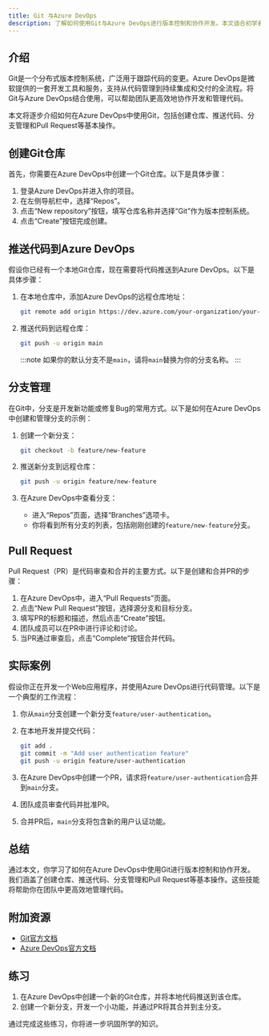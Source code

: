 ```yaml
---
title: Git 与Azure DevOps
description: 了解如何使用Git与Azure DevOps进行版本控制和协作开发。本文适合初学者，涵盖基本概念、实际案例和代码示例。
---
```


## 介绍

Git是一个分布式版本控制系统，广泛用于跟踪代码的变更。Azure DevOps是微软提供的一套开发工具和服务，支持从代码管理到持续集成和交付的全流程。将Git与Azure DevOps结合使用，可以帮助团队更高效地协作开发和管理代码。

本文将逐步介绍如何在Azure DevOps中使用Git，包括创建仓库、推送代码、分支管理和Pull Request等基本操作。

## 创建Git仓库

首先，你需要在Azure DevOps中创建一个Git仓库。以下是具体步骤：

1. 登录Azure DevOps并进入你的项目。
2. 在左侧导航栏中，选择“Repos”。
3. 点击“New repository”按钮，填写仓库名称并选择“Git”作为版本控制系统。
4. 点击“Create”按钮完成创建。

## 推送代码到Azure DevOps

假设你已经有一个本地Git仓库，现在需要将代码推送到Azure DevOps。以下是具体步骤：

1. 在本地仓库中，添加Azure DevOps的远程仓库地址：

   ```bash
   git remote add origin https://dev.azure.com/your-organization/your-project/_git/your-repo
   ```

2. 推送代码到远程仓库：

   ```bash
   git push -u origin main
   ```

   :::note
   如果你的默认分支不是`main`，请将`main`替换为你的分支名称。
   :::

## 分支管理

在Git中，分支是开发新功能或修复Bug的常用方式。以下是如何在Azure DevOps中创建和管理分支的示例：

1. 创建一个新分支：

   ```bash
   git checkout -b feature/new-feature
   ```

2. 推送新分支到远程仓库：

   ```bash
   git push -u origin feature/new-feature
   ```

3. 在Azure DevOps中查看分支：

   - 进入“Repos”页面，选择“Branches”选项卡。
   - 你将看到所有分支的列表，包括刚刚创建的`feature/new-feature`分支。

## Pull Request

Pull Request（PR）是代码审查和合并的主要方式。以下是创建和合并PR的步骤：

1. 在Azure DevOps中，进入“Pull Requests”页面。
2. 点击“New Pull Request”按钮，选择源分支和目标分支。
3. 填写PR的标题和描述，然后点击“Create”按钮。
4. 团队成员可以在PR中进行评论和讨论。
5. 当PR通过审查后，点击“Complete”按钮合并代码。

## 实际案例

假设你正在开发一个Web应用程序，并使用Azure DevOps进行代码管理。以下是一个典型的工作流程：

1. 你从`main`分支创建一个新分支`feature/user-authentication`。
2. 在本地开发并提交代码：

   ```bash
   git add .
   git commit -m "Add user authentication feature"
   git push -u origin feature/user-authentication
   ```

3. 在Azure DevOps中创建一个PR，请求将`feature/user-authentication`合并到`main`分支。
4. 团队成员审查代码并批准PR。
5. 合并PR后，`main`分支将包含新的用户认证功能。

## 总结

通过本文，你学习了如何在Azure DevOps中使用Git进行版本控制和协作开发。我们涵盖了创建仓库、推送代码、分支管理和Pull Request等基本操作。这些技能将帮助你在团队中更高效地管理代码。

## 附加资源

- [Git官方文档](https://git-scm.com/doc)
- [Azure DevOps官方文档](https://docs.microsoft.com/en-us/azure/devops/?view=azure-devops)

## 练习

1. 在Azure DevOps中创建一个新的Git仓库，并将本地代码推送到该仓库。
2. 创建一个新分支，开发一个小功能，并通过PR将其合并到主分支。

通过完成这些练习，你将进一步巩固所学的知识。